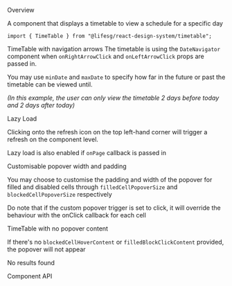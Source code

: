 
<Meta of={TimeTableStories} />

<Title>TimeTable</Title>

<Secondary>Overview</Secondary>

A component that displays a timetable to view a schedule for a specific day

```tsx
import { TimeTable } from "@lifesg/react-design-system/timetable";
```

<Canvas of={TimeTableStories.Default} />

<Secondary>TimeTable with navigation arrows</Secondary>
The timetable is using the `DateNavigator` component when `onRightArrowClick` and
`onLeftArrowClick` props are passed in.

You may use `minDate` and `maxDate` to specify
how far in the future or past the timetable can be viewed until.

_(In this example,
the user can only view the timetable 2 days before today and 2 days after today)_

<Canvas of={TimeTableStories.TimeTableWithNavigation} />

<Secondary>Lazy Load</Secondary>

Clicking onto the refresh icon on the top left-hand corner will trigger a refresh on the component level.

Lazy load is also enabled if `onPage` callback is passed in

<Canvas of={TimeTableStories.TimeTableWithLazyLoad} />

<Secondary>Customisable popover width and padding</Secondary>

You may choose to customise the padding and width of the popover for filled and disabled cells through `filledCellPopoverSize` and `blockedCellPopoverSize` respectively

Do note that if the custom popover trigger is set to click, it will override the behaviour with the onClick callback for each cell

<Canvas of={TimeTableStories.TimeTableWithStyledPopovers} />

<Secondary>TimeTable with no popover content</Secondary>

If there's no `blockedCellHoverContent` or `filledBlockClickContent` provided, the popover will not appear

<Canvas of={TimeTableStories.TimeTableWithNoPopoverContent} />

<Secondary>No results found</Secondary>

<Canvas of={TimeTableStories.TimeTableWithEmptyContent} />

<Secondary>Component API</Secondary>

<PropsTable />
